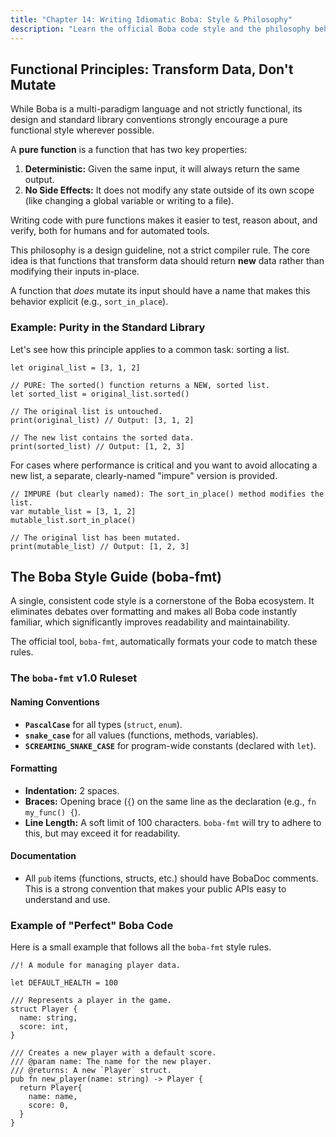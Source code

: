 ```yaml
---
title: "Chapter 14: Writing Idiomatic Boba: Style & Philosophy"
description: "Learn the official Boba code style and the philosophy behind it."
---
```


## Functional Principles: Transform Data, Don't Mutate

While Boba is a multi-paradigm language and not strictly functional, its design and standard library conventions strongly encourage a pure functional style wherever possible.

A **pure function** is a function that has two key properties:

1.  **Deterministic:** Given the same input, it will always return the same output.
2.  **No Side Effects:** It does not modify any state outside of its own scope (like changing a global variable or writing to a file).

Writing code with pure functions makes it easier to test, reason about, and verify, both for humans and for automated tools.

This philosophy is a design guideline, not a strict compiler rule. The core idea is that functions that transform data should return **new** data rather than modifying their inputs in-place.

A function that *does* mutate its input should have a name that makes this behavior explicit (e.g., `sort_in_place`).

### Example: Purity in the Standard Library

Let's see how this principle applies to a common task: sorting a list.

```boba
let original_list = [3, 1, 2]

// PURE: The sorted() function returns a NEW, sorted list.
let sorted_list = original_list.sorted()

// The original list is untouched.
print(original_list) // Output: [3, 1, 2]

// The new list contains the sorted data.
print(sorted_list) // Output: [1, 2, 3]
```

For cases where performance is critical and you want to avoid allocating a new list, a separate, clearly-named "impure" version is provided.

```boba
// IMPURE (but clearly named): The sort_in_place() method modifies the list.
var mutable_list = [3, 1, 2]
mutable_list.sort_in_place()

// The original list has been mutated.
print(mutable_list) // Output: [1, 2, 3]
```

## The Boba Style Guide (boba-fmt)

A single, consistent code style is a cornerstone of the Boba ecosystem. It eliminates debates over formatting and makes all Boba code instantly familiar, which significantly improves readability and maintainability.

The official tool, `boba-fmt`, automatically formats your code to match these rules.

### The `boba-fmt` v1.0 Ruleset

#### Naming Conventions

-   **`PascalCase`** for all types (`struct`, `enum`).
-   **`snake_case`** for all values (functions, methods, variables).
-   **`SCREAMING_SNAKE_CASE`** for program-wide constants (declared with `let`).

#### Formatting

-   **Indentation:** 2 spaces.
-   **Braces:** Opening brace (`{`) on the same line as the declaration (e.g., `fn my_func() {`).
-   **Line Length:** A soft limit of 100 characters. `boba-fmt` will try to adhere to this, but may exceed it for readability.

#### Documentation

-   All `pub` items (functions, structs, etc.) should have BobaDoc comments. This is a strong convention that makes your public APIs easy to understand and use.

### Example of "Perfect" Boba Code

Here is a small example that follows all the `boba-fmt` style rules.

```boba
//! A module for managing player data.

let DEFAULT_HEALTH = 100

/// Represents a player in the game.
struct Player {
  name: string,
  score: int,
}

/// Creates a new player with a default score.
/// @param name: The name for the new player.
/// @returns: A new `Player` struct.
pub fn new_player(name: string) -> Player {
  return Player{
    name: name,
    score: 0,
  }
}